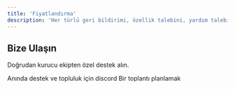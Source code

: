 ```yaml
---
title: 'Fiyatlandırma'
description: 'Her türlü geri bildirimi, özellik talebini, yardım talebini memnuniyetle karşılıyoruz.❤️'
---
```


## Bize Ulaşın

Doğrudan kurucu ekipten özel destek alın.

<CardGroup cols={2}>
  <Card
    title="Discord"
    icon="discord"
    href="https://mintlify.com/docs/quickstart"
  >
  Anında destek ve topluluk için discord
  </Card>
  <Card
    title="E-Posta"
    icon="rocket"
    href="https://mintlify.com/docs/development"
  >
  Bir toplantı planlamak
  </Card>
</CardGroup>
